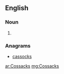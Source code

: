 ==English==

=== Noun ===
{{en-noun|?}}

# {{plural of|Cossack|lang=en}}

===Anagrams===
* [[cassocks#English|cassocks]]

[[ar:Cossacks]]
[[mg:Cossacks]]